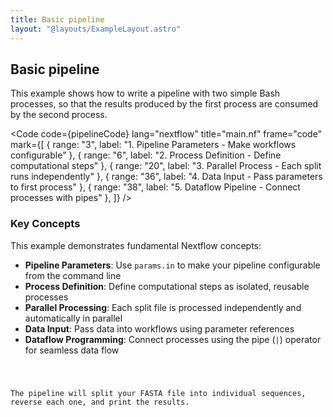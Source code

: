 ```yaml
---
title: Basic pipeline
layout: "@layouts/ExampleLayout.astro"
---
```



<h2>Basic pipeline</h2>

<p class="">
  This example shows how to write a pipeline with two simple Bash processes, so that the results
  produced by the first process are consumed by the second process.
</p>

<Code
  code={pipelineCode}
  lang="nextflow"
  title="main.nf"
  frame="code"
  mark={[
    { range: "3", label: "1. Pipeline Parameters - Make workflows configurable" },
    { range: "6", label: "2. Process Definition - Define computational steps" },
    { range: "20", label: "3. Parallel Process - Each split runs independently" },
    { range: "36", label: "4. Data Input - Pass parameters to first process" },
    { range: "38", label: "5. Dataflow Pipeline - Connect processes with pipes" },
  ]}
/>

### Key Concepts

This example demonstrates fundamental Nextflow concepts:

- **Pipeline Parameters**: Use `params.in` to make your pipeline configurable from the command line
- **Process Definition**: Define computational steps as isolated, reusable processes
- **Parallel Processing**: Each split file is processed independently and automatically in parallel
- **Data Input**: Pass data into workflows using parameter references
- **Dataflow Programming**: Connect processes using the pipe (`|`) operator for seamless data flow

<Code lang="ansi" title="Running the Example" frame="terminal" code={terminalOutput} />

The pipeline will split your FASTA file into individual sequences, reverse each one, and print the results.
